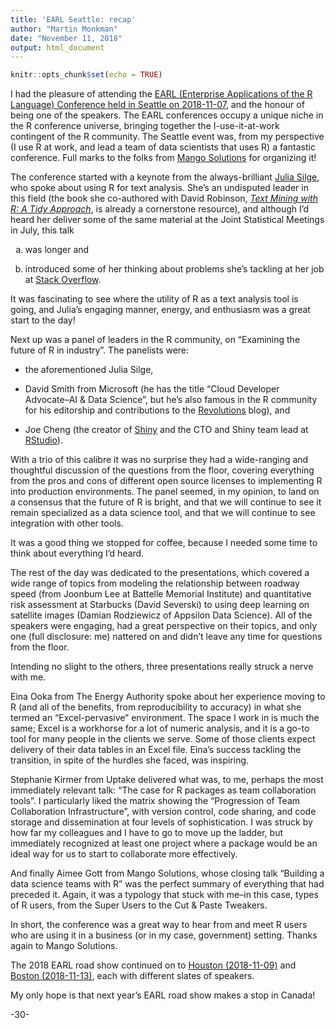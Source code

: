 ```yaml
---
title: 'EARL Seattle: recap'
author: "Martin Monkman"
date: "November 11, 2018"
output: html_document
---
```

<!--
Copyright 2018 Province of British Columbia

This work is licensed under the Creative Commons Attribution 4.0 International License.
To view a copy of this license, visit http://creativecommons.org/licenses/by/4.0/.
-->


```r
knitr::opts_chunk$set(echo = TRUE)
```

I had the pleasure of attending the [EARL (Enterprise Applications of the R Language) Conference held in Seattle on 2018-11-07](https://earlconf.com/2018/seattle/), and the honour of being one of the speakers. The EARL conferences occupy a unique niche in the R conference universe, bringing together the I-use-it-at-work contingent of the R community. The Seattle event was, from my perspective (I use R at work, and lead a team of data scientists that uses R) a fantastic conference. Full marks to the folks from [Mango Solutions](https://www.mango-solutions.com/) for organizing it!

The conference started with a keynote from the always-brilliant [Julia Silge](https://juliasilge.com/), who spoke about using R for text analysis. She's an undisputed leader in this field (the book she co-authored with David Robinson, [_Text Mining with R: A Tidy Approach_](https://www.tidytextmining.com/), is already a cornerstone resource), and although I'd heard her deliver some of the same material at the Joint Statistical Meetings in July, this talk

a) was longer and

b) introduced some of her thinking about problems she's tackling at her job at [Stack Overflow](https://stackoverflow.com/).

It was fascinating to see where the utility of R as a text analysis tool is going, and Julia's engaging manner, energy, and enthusiasm was a great start to the day!

Next up was a panel of leaders in the R community, on "Examining the future of R in industry". The panelists were:

- the aforementioned Julia Silge, 

- David Smith from Microsoft (he has the title "Cloud Developer Advocate--AI & Data Science", but he's also famous in the R community for his editorship and contributions to the [Revolutions](https://blog.revolutionanalytics.com/) blog), and 

- Joe Cheng (the creator of [Shiny](https://shiny.rstudio.com/) and the CTO and Shiny team lead at [RStudio](https://www.rstudio.com/)).

With a trio of this calibre it was no surprise they had a wide-ranging and thoughtful discussion of the questions from the floor, covering everything from the pros and cons of different open source licenses to implementing R into production environments. The panel seemed, in my opinion, to land on a consensus that the future of R is bright, and that we will continue to see it remain specialized as a data science tool, and that we will continue to see integration with other tools.

It was a good thing we stopped for coffee, because I needed some time to think about everything I'd heard.

The rest of the day was dedicated to the presentations, which covered a wide range of topics from modeling the relationship between roadway speed (from Joonbum Lee at Battelle Memorial Institute) and quantitative risk assessment at Starbucks (David Severski) to using deep learning on satellite images (Damian Rodziewicz of Appsilon Data Science). All of the speakers were engaging, had a great perspective on their topics, and only one (full disclosure: me) nattered on and didn't leave any time for questions from the floor.

Intending no slight to the others, three presentations really struck a nerve with me.

Eina Ooka from The Energy Authority spoke about her experience moving to R (and all of the benefits, from reproducibility to accuracy) in what she termed an "Excel-pervasive" environment. The space I work in is much the same; Excel is a workhorse for a lot of numeric analysis, and it is a go-to tool for many people in the clients we serve. Some of those clients expect delivery of their data tables in an Excel file. Eina's success tackling the transition, in spite of the hurdles she faced, was inspiring.

Stephanie Kirmer from Uptake delivered what was, to me, perhaps the most immediately relevant talk: "The case for R packages as team collaboration tools". I particularly liked the matrix showing the "Progression of Team Collaboration Infrastructure", with version control, code sharing, and code storage and dissemination at four levels of sophistication. I was struck by how far my colleagues and I have to go to move up the ladder, but immediately recognized at least one project where a package would be an ideal way for us to start to collaborate more effectively. 

And finally Aimee Gott from Mango Solutions, whose closing talk "Building a data science teams with R" was the perfect summary of everything that had preceded it. Again, it was a typology that stuck with me--in this case, types of R users, from the Super Users to the Cut & Paste Tweakers.

In short, the conference was a great way to hear from and meet R users who are using it in a business (or in my case, government) setting. Thanks again to Mango Solutions.

The 2018 EARL road show continued on to [Houston (2018-11-09)](https://earlconf.com/2018/houston/) and [Boston (2018-11-13)](https://earlconf.com/2018/boston/), each with different slates of speakers.

My only hope is that next year's EARL road show makes a stop in Canada!



-30-







